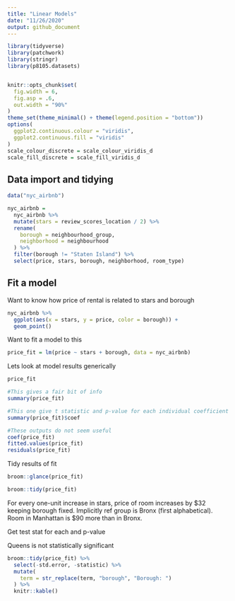 ```yaml
---
title: "Linear Models"
date: "11/26/2020"
output: github_document
---
```


```r
library(tidyverse)
library(patchwork)
library(stringr)
library(p8105.datasets)


knitr::opts_chunk$set(
  fig.width = 6,
  fig.asp = .6,
  out.width = "90%"
)
theme_set(theme_minimal() + theme(legend.position = "bottom"))
options(
  ggplot2.continuous.colour = "viridis",
  ggplot2.continuous.fill = "viridis"
)
scale_colour_discrete = scale_colour_viridis_d
scale_fill_discrete = scale_fill_viridis_d
```

## Data import and tidying

```r
data("nyc_airbnb")

nyc_airbnb = 
  nyc_airbnb %>% 
  mutate(stars = review_scores_location / 2) %>% 
  rename(
    borough = neighbourhood_group,
    neighborhood = neighbourhood
  ) %>% 
  filter(borough != "Staten Island") %>% 
  select(price, stars, borough, neighborhood, room_type)
```

## Fit a model

Want to know how price of rental is related to stars and borough

```r
nyc_airbnb %>% 
  ggplot(aes(x = stars, y = price, color = borough)) + 
  geom_point()
```

Want to fit a model to this

```r
price_fit = lm(price ~ stars + borough, data = nyc_airbnb)
```

Lets look at model results generically

```r
price_fit

#This gives a fair bit of info
summary(price_fit)

#This one give t statistic and p-value for each individual coefficient
summary(price_fit)$coef
```

```r
#These outputs do not seem useful
coef(price_fit)
fitted.values(price_fit)
residuals(price_fit)
```


Tidy results of fit

```r
broom::glance(price_fit)

broom::tidy(price_fit)
```

For every one-unit increase in stars, price of room increases by $32 keeping borough fixed.
Implicitly ref group is Bronx (first alphabetical). Room in Manhattan is $90 more than in Bronx.

Get test stat for each and p-value

Queens is not statistically significant

```r
broom::tidy(price_fit) %>% 
  select(-std.error, -statistic) %>% 
  mutate(
    term = str_replace(term, "borough", "Borough: ")
  ) %>% 
  knitr::kable()
```

